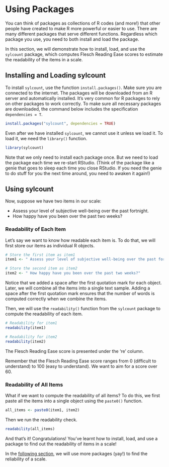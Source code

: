 # Using Packages {#packages}

You can think of packages as collections of R codes (and more!) that other people have created to make R more powerful or easier to use. There are many different packages that serve different functions. Regardless which package you use, you need to both install and load the package. 

In this section, we will demonstrate how to install, load, and use the `sylcount` package, which computes Flesch Reading Ease scores to estimate the readability of the items in a scale.

## Installing and Loading sylcount

To install `sylcount`, use the function `install.packages()`. Make sure you are connected to the internet. The packages will be downloaded from an R server and automatically installed. It's very common for R packages to rely on other packages to work correctly. To make sure all necessary packages are downloaded, the command below includes the specification `dependencies = T`.

```r

install.packages("sylcount", dependencies = TRUE)

```

Even after we have installed `sylcount`, we cannot use it unless we load it. To load it, we need the `library()` function. 

```r

library(sylcount)

```

Note that we only need to install each package once. But we need to load the package each time we re-start RStudio. (Think of the package like a genie that goes to sleep each time you close RStudio. If you need the genie to do stuff for you the next time around, you need to awaken it again!)

## Using sylcount

Now, suppose we have two items in our scale: 

- Assess your level of subjective well-being over the past fortnight.
- How happy have you been over the past two weeks?

### Readability of Each Item

Let's say we want to know how readable each item is. To do that, we will first store our items as individual R objects. 

```r

# Store the first item as item1
item1 <- " Assess your level of subjective well-being over the past fortnight."

# Store the second item as item2
item2 <- " How happy have you been over the past two weeks?"

```

Notice that we added a space after the first quotation mark for each object. Later, we will combine all the items into a single text sample. Adding a space after the first quotation mark ensures that the number of words is computed correctly when we combine the items.

Then, we will use the `readability()` function from the `sylcount` package to compute the readability of each item. 

```r

# Readability for item1 
readability(item1)

# Readability for item2
readability(item2)

```

The Flesch Reading Ease score is presented under the 're' column. 

Remember that the Flesch Reading Ease score ranges from 0 (difficult to understand) to 100 (easy to understand). We want to aim for a score over 60. 

### Readability of All Items

What if we want to compute the readability of all items? To do this, we first paste all the items into a single object using the `paste0()` function. 

```r

all_items <- paste0(item1, item2)

```

Then we run the readability check. 

```r

readability(all_items)

```

And that's it! Congratulations! You've learnt how to install, load, and use a package to find out the readability of items in a scale!

In the [following section](#reliability), we will use more packages (yay!) to find the reliability of a scale. 
